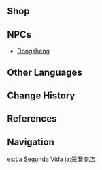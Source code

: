 {{Location Infobox
|image        = NPC Location Dongsheng Context.png
|type         = Point of Interest
|type2        = General Goods Shop
|region       = Liyue
|area         = Sea of Clouds
|subarea      = Liyue Harbor
}}
{{Location Intro|description=<p>It is run by [[Dongsheng]]. The supplies restock daily. Reach [[Reputation]] Rank 4 in Liyue to gain a 10% Discount.</p>}}

==Shop==
{{Vendor|Dongsheng}}

==NPCs==
* [[Dongsheng]]

==Other Languages==
{{Other Languages
|en       = Second Life
|zhs      = 荣发商铺
|zhs_rm   = Róngfā Shāngpū
|zht      = 榮發商鋪
|zht_rm   = Róngfā Shāngpū
|zh_tl    = (Re-)Flourishment Shop
|zh_note  = From the ancient adage of Liyue ({{w|Chengyu|Chinese idiom}}) {{Lang|"a withered tree lives again"|zh-Hans=枯木发荣|zh-Hant=枯木發榮|zh-Hant_rm=kūmù fāróng|zh-Hant_lit=a withered tree flourishes|sort=zh-Hans,zh-Hant}}, to commemorate the event where [[Xiao]] saves Dongsheng's life.<ref>{{Ref/NPC|Dongsheng}}</ref>
|ja       = 栄発商店
|ja_rm    = Eihatsu Shouten<ref>{{Ref/NPC|Dongsheng|Idle}}</ref>
|ja_tl    = (Re-)Flourishment Shop
|ja_note  = From {{Lang|the adage above|ja=枯木栄を発す|ja_rm=koboku ei wo hassu}}.
|ko       = {{tt|영발|榮發}} {{tt|상점|商店}}
|ko_rm    = Yeongbal Sangjeom
|ko_tl    = (Re-)Flourishment Shop
|ko_note  = From {{Lang|the adage above|ko=고목발영(枯木發榮)|ko_rm=gomok balyeong}}.
|es       = La Segunda Vida
|es_tl    = The Second Life
|fr       = Seconde Chance
|fr_tl    = Second Chance
|ru       = Вторая жизнь
|ru_tl    = Second Life
|th       = Second Life
|vi       = Cửa {{tt|Hàng|行}} {{tt|Vinh Phát|榮發}}
|vi_tl    = (Re-)Flourishment Shop
|vi_note  = From {{Lang|the adage above|vi=Khô Mộc Phát Vinh(枯木發榮)}}.
|de       = Glanz und Gedeih
|de_tl    = Brilliance and Prosperity
|id       = Second Life
|pt       = Loja Segunda Vida
|pt_tl    = Second Life Shop
|tr       = 
|tr_tl    = 
|it       = 
|it_tl    = 
}}

==Change History==
{{Change History|1.0}}

==References==
{{Reflist}}

==Navigation==
{{PoI Navbox|Liyue}}

[[es:La Segunda Vida]]
[[ja:栄発商店]]